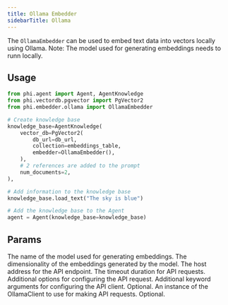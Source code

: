```yaml
---
title: Ollama Embedder
sidebarTitle: Ollama
---
```


The `OllamaEmbedder` can be used to embed text data into vectors locally using Ollama. Note: The model used for generating embeddings needs to runn locally.

## Usage

```python
from phi.agent import Agent, AgentKnowledge
from phi.vectordb.pgvector import PgVector2
from phi.embedder.ollama import OllamaEmbedder

# Create knowledge base
knowledge_base=AgentKnowledge(
    vector_db=PgVector2(
        db_url=db_url,
        collection=embeddings_table,
        embedder=OllamaEmbedder(),
    ),
    # 2 references are added to the prompt
    num_documents=2,
),

# Add information to the knowledge base
knowledge_base.load_text("The sky is blue")

# Add the knowledge base to the Agent
agent = Agent(knowledge_base=knowledge_base)
```

## Params

<ResponseField name="model" type="str" default="openhermes">
  The name of the model used for generating embeddings.
</ResponseField>
<ResponseField name="dimensions" type="int" default="4096">
  The dimensionality of the embeddings generated by the model.
</ResponseField>
<ResponseField name="host" type="str">
  The host address for the API endpoint.
</ResponseField>
<ResponseField name="timeout" type="Any">
  The timeout duration for API requests.
</ResponseField>
<ResponseField name="options" type="Any">
  Additional options for configuring the API request.
</ResponseField>
<ResponseField name="client_kwargs" type="Optional[Dict[str, Any]]">
  Additional keyword arguments for configuring the API client. Optional.
</ResponseField>
<ResponseField name="ollama_client" type="Optional[OllamaClient]">
  An instance of the OllamaClient to use for making API requests. Optional.
</ResponseField>
